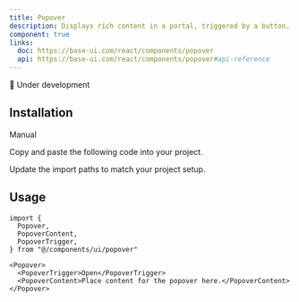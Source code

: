 ```yaml
---
title: Popover
description: Displays rich content in a portal, triggered by a button.
component: true
links:
  doc: https://base-ui.com/react/components/popover
  api: https://base-ui.com/react/components/popover#api-reference
---
```


🚧 Under development

<ComponentPreview
  name="popover-demo"
  description="A popover component with a form."
/>

## Installation

<Tabs defaultValue="manual">

<TabsList>
  <TabsTrigger value="manual">Manual</TabsTrigger>
</TabsList>

<TabsContent value="manual">

<Steps>

<Step>Copy and paste the following code into your project.</Step>

<ComponentSource name="popover" />

<Step>Update the import paths to match your project setup.</Step>

</Steps>

</TabsContent>

</Tabs>

## Usage

```tsx
import {
  Popover,
  PopoverContent,
  PopoverTrigger,
} from "@/components/ui/popover"
```

```tsx
<Popover>
  <PopoverTrigger>Open</PopoverTrigger>
  <PopoverContent>Place content for the popover here.</PopoverContent>
</Popover>
```

